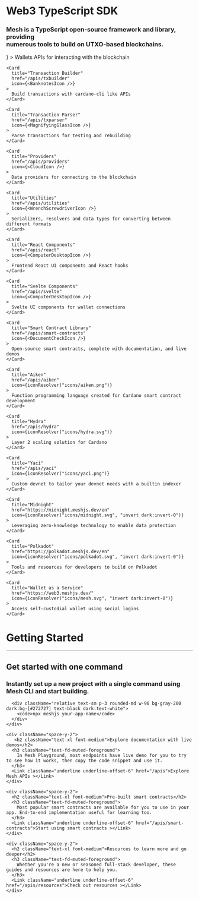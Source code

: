 
<main className="flex flex-1 flex-col container mx-auto px-2 lg:px-4">
  <h1 className="mb-4 mt-16 text-5xl font-bold">Web3 TypeScript SDK</h1>
  <h3 className="text-fd-muted-foreground">
    Mesh is a TypeScript open-source framework and library, providing <br /> numerous tools to build on UTXO-based blockchains.
  </h3>

  <Cards className="mt-16 mb-16 grid grid-cols-1 sm:grid-cols-2 lg:grid-cols-4 gap-4">
    <Card
      title="Wallets"
      href="/apis/wallets"
      icon={<WalletIcon />}
    >
      Wallets APIs for interacting with the blockchain
    </Card>

    <Card
      title="Transaction Builder"
      href="/apis/txbuilder"
      icon={<BanknotesIcon />}
    >
      Build transactions with cardano-cli like APIs
    </Card>

    <Card
      title="Transaction Parser"
      href="/apis/txparser"
      icon={<MagnifyingGlassIcon />}
    >
      Parse transactions for testing and rebuilding
    </Card>

    <Card
      title="Providers"
      href="/apis/providers"
      icon={<CloudIcon />}
    >
      Data providers for connecting to the blockchain
    </Card>

    <Card
      title="Utilities"
      href="/apis/utilities"
      icon={<WrenchScrewdriverIcon />}
    >
      Serializers, resolvers and data types for converting between different formats
    </Card>

    <Card
      title="React Components"
      href="/apis/react"
      icon={<ComputerDesktopIcon />}
    >
      Frontend React UI components and React hooks
    </Card>

    <Card
      title="Svelte Components"
      href="/apis/svelte"
      icon={<ComputerDesktopIcon />}
    >
      Svelte UI components for wallet connections
    </Card>

    <Card
      title="Smart Contract Library"
      href="/apis/smart-contracts"
      icon={<DocumentCheckIcon />}
    >
      Open-source smart contracts, complete with documentation, and live demos
    </Card>

    <Card
      title="Aiken"
      href="/apis/aiken"
      icon={iconResolver("icons/aiken.png")}
    >
      Function programming language created for Cardano smart contract development
    </Card>

    <Card
      title="Hydra"
      href="/apis/hydra"
      icon={iconResolver("icons/hydra.svg")}
    >
      Layer 2 scaling solution for Cardano
    </Card>

    <Card
      title="Yaci"
      href="/apis/yaci"
      icon={iconResolver("icons/yaci.png")}
    >
      Custom devnet to tailor your devnet needs with a builtin indexer
    </Card>

    <Card
      title="Midnight"
      href="https://midnight.meshjs.dev/en"
      icon={iconResolver("icons/midnight.svg", "invert dark:invert-0")}
    >
      Leveraging zero-knowledge technology to enable data protection
    </Card>

    <Card
      title="Polkadot"
      href="https://polkadot.meshjs.dev/en"
      icon={iconResolver("icons/polkadot.svg", "invert dark:invert-0")}
    >
      Tools and resources for developers to build on Polkadot
    </Card>

    <Card
      title="Wallet as a Service"
      href="https://web3.meshjs.dev/"
      icon={iconResolver("icons/mesh.svg", "invert dark:invert-0")}
    >
      Access self-custodial wallet using social logins
    </Card>
  </Cards>

  <h1 className="mb-2 text-3xl font-bold">Getting Started</h1>
  <hr className="mb-6 border-fd-muted-foreground border-t-2 w-24" />

  <div className="flex flex-col gap-8">
    <div className="space-y-2">
      <h2 className="text-xl font-medium">Get started with one command</h2>
      <h3 className="text-fd-muted-foreground">Instantly set up a new project with a single command using Mesh CLI and start building.</h3>

      <div className="relative text-sm p-3 rounded-md w-96 bg-gray-200 dark:bg-[#272727] text-black dark:text-white">
        <code>npx meshjs your-app-name</code>
      </div>
    </div>

    <div className="space-y-2">
       <h2 className="text-xl font-medium">Explore documentation with live demos</h2>
      <h3 className="text-fd-muted-foreground">
        In Mesh Playground, most endpoints have live demo for you to try to see how it works, then copy the code snippet and use it.
      </h3>
      <Link className="underline underline-offset-6" href="/apis">Explore Mesh APIs ></Link>
    </div>

    <div className="space-y-2">
      <h2 className="text-xl font-medium">Pre-built smart contracts</h2>
      <h3 className="text-fd-muted-foreground">
        Most popular smart contracts are available for you to use in your app. End-to-end implementation useful for learning too.
      </h3>
      <Link className="underline underline-offset-6" href="/apis/smart-contracts">Start using smart contracts ></Link>
    </div>

    <div className="space-y-2">
      <h2 className="text-xl font-medium">Resources to learn more and go deeper</h2>
      <h3 className="text-fd-muted-foreground">
        Whether you're a new or seasoned full-stack developer, these guides and resources are here to help you.
      </h3>
      <Link className="underline underline-offset-6" href="/apis/resources">Check out resources ></Link>
    </div>
  </div>
</main>